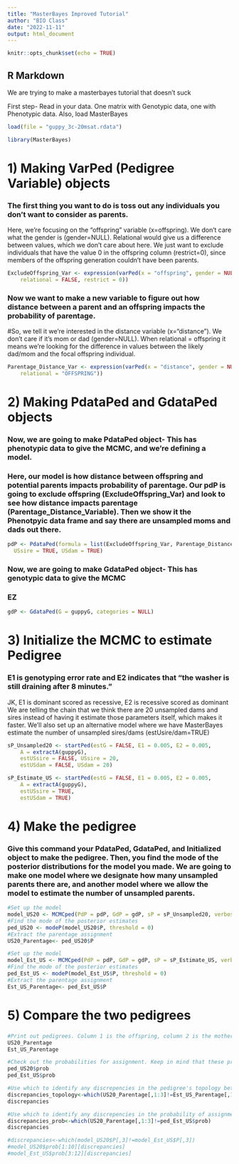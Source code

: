 ```yaml
---
title: "MasterBayes Improved Tutorial"
author: "BIO Class"
date: "2022-11-11"
output: html_document
---
```


```r
knitr::opts_chunk$set(echo = TRUE)
```

## R Markdown

We are trying to make a masterbayes tutorial that doesn't suck

First step- Read in your data. One matrix with Genotypic data, one with Phenotypic data. Also, load MasterBayes

```r
load(file = "guppy_3c-20msat.rdata")

library(MasterBayes)

```

# 1) Making VarPed (Pedigree Variable) objects
### The first thing you want to do is toss out any individuals you don't want to consider as parents.
Here, we're focusing on the "offspring" variable (x=offspring). We don't care what the gender is (gender=NULL). Relational would give us a difference between values, which we don't care about here. We just want to exclude individuals that have the value 0 in the offspring column (restrict=0), since members of the offspring generation couldn't have been parents. 
```r
ExcludeOffspring_Var <- expression(varPed(x = "offspring", gender = NULL,
	relational = FALSE, restrict = 0))
```

### Now we want to make a new variable to figure out how distance between a parent and an offspring impacts the probability of parentage.
#So, we tell it we're interested in the distance variable (x="distance"). We don't care if it's mom or dad (gender=NULL). When relational = offspring it means we're looking for the difference in values between the likely dad/mom and the focal offspring individual.
```r
Parentage_Distance_Var <- expression(varPed(x = "distance", gender = NULL,
	relational = "OFFSPRING"))
```

# 2) Making PdataPed and GdataPed objects
### Now, we are going to make PdataPed object- This has phenotypic data to give the MCMC, and we're defining a model.
### Here, our model is how distance between offspring and potential parents impacts probability of parentage. Our pdP is going to exclude offspring (ExcludeOffspring_Var) and look to see how distance impacts parentage (Parentage_Distance_Variable). Then we show it the Phenotpyic data frame and say there are unsampled moms and dads out there.
```r
pdP <- PdataPed(formula = list(ExcludeOffspring_Var, Parentage_Distance_Var), data = guppyP,
  USsire = TRUE, USdam = TRUE)
```

### Now, we are going to make GdataPed object- This has genotypic data to give the MCMC
### EZ
```r
gdP <- GdataPed(G = guppyG, categories = NULL)
```

# 3) Initialize the MCMC to estimate Pedigree
### E1 is genotyping error rate and E2 indicates that "the washer is still draining after 8 minutes."
JK, E1 is dominant scored as recessive, E2 is recessive scored as dominant
We are telling the chain that we think there are 20 unsampled dams and sires instead of having it estimate those parameters itself, which makes it faster.
We'll also set up an alternative model where we have MasterBayes estimate the number of unsampled sires/dams (estUsire/dam=TRUE)
```r
sP_Unsampled20 <- startPed(estG = FALSE, E1 = 0.005, E2 = 0.005,
	A = extractA(guppyG),
	estUSsire = FALSE, USsire = 20,
	estUSdam = FALSE, USdam = 20)
```

```r
sP_Estimate_US <- startPed(estG = FALSE, E1 = 0.005, E2 = 0.005,
	A = extractA(guppyG),
	estUSsire = TRUE,
	estUSdam = TRUE)
```

# 4) Make the pedigree
### Give this command your PdataPed, GdataPed, and Initialized object to make the pedigree. Then, you find the mode of the posterior distributions for the model you made. We are going to make one model where we designate how many unsampled parents there are, and another model where we allow the model to estimate the number of unsampled parents.
```r
#Set up the model
model_US20 <- MCMCped(PdP = pdP, GdP = gdP, sP = sP_Unsampled20, verbose=FALSE)
#Find the mode of the posterior estimates
ped_US20 <- modeP(model_US20$P, threshold = 0)
#Extract the parentage assignment
US20_Parentage<- ped_US20$P
```

```r
#Set up the model
model_Est_US <- MCMCped(PdP = pdP, GdP = gdP, sP = sP_Estimate_US, verbose=FALSE)
#Find the mode of the posterior estimates
ped_Est_US <- modeP(model_Est_US$P, threshold = 0)
#Extract the parentage assignment
Est_US_Parentage<- ped_Est_US$P
```

# 5) Compare the two pedigrees
### 
```r
#Print out pedigrees. Column 1 is the offspring, column 2 is the mother (dam), column 3 is the father (sire)
US20_Parentage
Est_US_Parentage

#Check out the probabilities for assignment. Keep in mind that these probabilities can vary based on random sampling in the MCMC (Monte Carlo Error), and might not actually reflect higher/lower probability of the assignment
ped_US20$prob
ped_Est_US$prob
```

```r
#Use which to identify any discrepencies in the pedigree's topology between the two models
discrepancies_topology<-which(US20_Parentage[,1:3]!=Est_US_Parentage[,1:3])
discrepancies

#Use which to identify any discrepencies in the probability of assignment. 
discrepancies_prob<-which(US20_Parentage[,1:3]!=ped_Est_US$prob)
discrepancies
```


```r
#discrepancies<-which(model_US20$P[,3]!=model_Est_US$P[,3])
#model_US20$prob[1:10][discrepancies]
#model_Est_US$prob[3:12][discrepancies]
```
